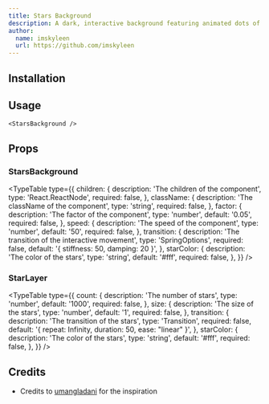```yaml
---
title: Stars Background
description: A dark, interactive background featuring animated dots of varying sizes and speeds, simulating a dynamic and immersive starry space effect.
author:
  name: imskyleen
  url: https://github.com/imskyleen
---
```


<ComponentPreview name="stars-background-demo" />

## Installation

<ComponentInstallation name="stars-background" />

## Usage

```tsx
<StarsBackground />
```

## Props

### StarsBackground

<TypeTable
  type={{
    children: {
      description: 'The children of the component',
      type: 'React.ReactNode',
      required: false,
    },
    className: {
      description: 'The className of the component',
      type: 'string',
      required: false,
    },
    factor: {
      description: 'The factor of the component',
      type: 'number',
      default: '0.05',
      required: false,
    },
    speed: {
      description: 'The speed of the component',
      type: 'number',
      default: '50',
      required: false,
    },
    transition: {
      description: 'The transition of the interactive movement',
      type: 'SpringOptions',
      required: false,
      default: '{ stiffness: 50, damping: 20 }',
    },
    starColor: {
      description: 'The color of the stars',
      type: 'string',
      default: '#fff',
      required: false,
    },
  }}
/>

### StarLayer

<TypeTable
  type={{
    count: {
      description: 'The number of stars',
      type: 'number',
      default: '1000',
      required: false,
    },
    size: {
      description: 'The size of the stars',
      type: 'number',
      default: '1',
      required: false,
    },
    transition: {
      description: 'The transition of the stars',
      type: 'Transition',
      required: false,
      default: '{ repeat: Infinity, duration: 50, ease: "linear" }',
    },
    starColor: {
      description: 'The color of the stars',
      type: 'string',
      default: '#fff',
      required: false,
    },
  }}
/>

## Credits

- Credits to [umangladani](https://codepen.io/umangladani/pen/wvgwgjK) for the inspiration
